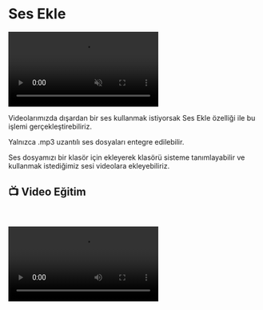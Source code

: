 # Ses Ekle

<video autoPlay muted loop controls>
  <source src="https://forum.ve3.plus/assets/files/2024-04-28/docs-turkce/ses-ekle.mp4" type="video/mp4" />
  Your browser does not support the video tag.
</video>

Videolarımızda dışardan bir ses kullanmak istiyorsak Ses Ekle özelliği ile bu işlemi gerçekleştirebiliriz.

 
<Callout type="info" emoji="ℹ️">
  Yalnızca .mp3 uzantılı ses dosyaları entegre edilebilir.
</Callout>


Ses dosyamızı bir klasör için ekleyerek klasörü sisteme tanımlayabilir ve kullanmak istediğimiz sesi videolara ekleyebiliriz.


## 📺 Video Eğitim
    

<video controls>
  <source src="https://forum.ve3.plus/assets/files/2024-04-28/docs-turkce-egitimler/secenekler-ses.mp4" type="video/mp4" />
  Your browser does not support the video tag.
</video>